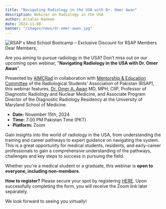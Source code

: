 ```yaml
---
title: "Navigating Radiology in the USA with Dr. Omer Awan"
description: Webinar on Radiology in the USA
author: Arsalan Nadeem
date: 2024-11-08
banner: "/images/news/dr-omer-awan.jpg"
---
```

![RSAP x Med School Bootcamp – Exclusive Discount for RSAP Members](https://www.rsap.pk/images/news/dr-omer-awan.jpg)
Dear Members,

Are you aiming to pursue radiology in the USA? Don’t miss out on our upcoming open webinar, "**Navigating Radiology in the USA with Dr. Omer Awan**".

Presented by [AIMCRad](http://linktr.ee/aimcradig) in collaboration with [Mentorship & Education Committee](https://www.rsap.pk/committees/mentorship-and-education) of the Radiological Students' Association of Pakistan (RSAP), this webinar features, [Dr. Omer A. Awan](https://www.rsap.pk/education/dr-omer-awan) MD, MPH, CIIP, Professor of Diagnostic Radiology and Nuclear Medicine, and Associate Program Director of the Diagnostic Radiology Residency at the University of Maryland School of Medicine.

- **Date:** November 15th, 2024
- **Time:** 7:00 PM Pakistan Time (PKT)
- **Platform:** Zoom

Gain insights into the world of radiology in the USA, from understanding the training and career pathways to expert guidance on navigating the system. This is a great opportunity for medical students, residents, and early-career professionals to gain a comprehensive understanding of the pathways, challenges and key steps to success in pursuing the field.

Whether you're a medical student or a graduate, this webinar is **open to everyone, including non-members**.

**How to register?**
Please secure your spot by registering [HERE](http://forms.gle/eDZRLxoZgvKn6MuW9). Upon successfully completing the form, you will receive the Zoom link later separately.

We look forward to seeing you virtually!